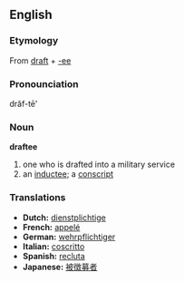 == English ==
=== Etymology ===
From {{E.}} [[draft]] + [[-ee]]

=== Pronounciation ===
drăf-tē'

=== Noun ===
'''draftee'''
#one who is drafted into a military service
#an [[inductee]]; a [[conscript]]

=== Translations ===
* '''Dutch:''' [[dienstplichtige]]
* '''French:''' [[appelé]]
* '''German:''' [[wehrpflichtiger]]
* '''Italian:''' [[coscritto]]
* '''Spanish:''' [[recluta]]
* '''Japanese:''' [[被徴募者]]